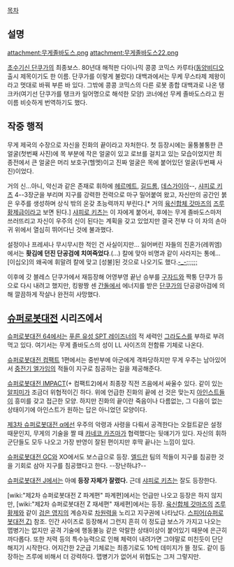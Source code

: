 [[목차]]

== 설명 == 
attachment:무게졸바도스.png
attachment:무게졸바도스22.png

[[초수기신 단쿠가]]의 최종보스. 80년대 해적판 다이나믹 콩콩 코믹스 카루타([[동양비디오]] 출시 제목이기도 한 이름. 단쿠가를 이렇게 불렀다) 대백과에서는 무케 무스타제 제왕이라고 멋대로 바꿔 부른 바 있다. 그밖에 콩콩 코믹스의 다른 로봇 종합 대백과로 나온 탱크카(여기선 단쿠가를 탱크카 일어명으로 해석한 모양) 코너에선 무케 졸바도스라고 원이름 비슷하게 번역하기도 했다.

== 작중 행적 == 
무게 제국의 수장으로 자신을 진화의 끝이라고 자처한다. 첫 등장시에는 울퉁불퉁한 큰 얼굴(첫번째 사진)에 목 부분에 작은 얼굴이 있고 로브를 걸치고 있는 모습이었지만 최종전에서 큰 얼굴은 머리 보호구(헬멧)이고 진짜 얼굴은 목에 붙어있던 얼굴(두번째 사진)이었다.

거의 신...아니, 악신과 같은 존재로 휘하에 [[헤르메트]], [[길드롬]], [[데스가이아]]--, [[샤피로 키츠]] 4--3장군을 부리며 지구를 강력한 전력으로 마구 밀어붙여 왔고, 자신만의 공간인 붉은 우주를 생성하며 상식 밖의 온갖 초능력까지 부린다.[* 거의 [[육신합체 갓마즈]]의 [[즈루 황제]]급이라고 보면 된다.] [[샤피로 키츠]]는 이 자에게 붙어서, 후에는 무게 졸바도스마저 쓰러뜨리고 자신이 우주의 신이 된다는 계획을 갖고 있었지만 결국 전부 다 이 자의 손아귀 위에서 열심히 뛰어다닌 것에 불과했다.

설정이나 프레셔나 무시무시한 적인 건 사실이지만... 잃어버린 자들의 진혼가(레퀴엠)에서는 '''홧김에 던진 단공검에 치여죽었다'''.(...) 칼에 맞아 비명과 같이 사라지는 통에...[이십오]의 왜곡에 휘말려 칼에 맞고 [성불]된 것으로 나오기도 했다.[http://glwwf.egloos.com/3526470 -_-;;;;;;]

이후에 갓 블레스 단쿠가에서 재등장해 어영부영 끝난 승부를 [[구자드]]와 짝퉁 단쿠가 등으로 다시 내려고 했지만, 킹왕짱 센 [[간돌]]에서 에너지를 받은 [[단쿠가]]의 단공광아검에 의해 깔끔하게 작살나 완전히 사망했다.

== [[슈퍼로봇대전]] 시리즈에서 == 
[[슈퍼로봇대전 64]]에서는 [[푸른 유성 SPT 레이즈너]]의 적 세력인 [[그라도스]]를 부하로 부려먹고 있다. 여기서는 무게 졸바도스의 성이 LL 사이즈의 전함류 기체로 나온다. 

[[슈퍼로봇대전 컴팩트]] 1편에서는 중반부에 아군에게 격파당하지만 무게 우주는 남아있어서 [[중전기 엘가임]]의 적들이 지구로 침공하는 길을 제공해준다. 

[[슈퍼로봇대전 IMPACT]](+ 컴팩트2)에서 최종장 직전 즈음에서 싸울수 있다. 같이 있는 [[알피미]]가 조금더 위협적이긴 하다. 위에 언급한 진화의 끝에 선 것은 맞는지 [[아인스트]]들이 흥미를 갖고 접근한 모양. 하지만 진화의 끝이란 죽음이나 다름없는, 그 다음이 없는 상태이기에 아인스트가 원하는 답은 아니었던 모양이다. 

[[제3차 슈퍼로봇대전 α]]에선 우주의 악령과 사령을 다뤄서 공격한다는 오컬트같은 설정 때문인지, 무게의 기술을 짤 때 [[카네코 카즈마]]가 협력했다는 뒷얘기가 있다. 자신의 휘하 군단들도 모두 나오고 가장 반영이 잘된 편이지만 후딱 끝나는 느낌이 있다.

[[슈퍼로봇대전 GC]]와 XO에서도 보스급으로 등장. [[엘드란]] 팀의 적들이 지구를 침공한 것을 기회로 삼아 지구를 침공했다고 한다. --장난하냐?-- 

[[슈퍼로봇대전 J]]에서는 아예 '''등장 자체가 잘렸다.''' 근데 [[샤피로 키츠]]는 잘도 등장한다. 

[wiki:"제2차 슈퍼로봇대전 Z 파계편" 파계편]에서는 언급만 나오고 등장은 하지 않지만, [wiki:"제2차 슈퍼로봇대전 Z 재세편" 재세편]에서는 등장. [[육신합체 갓마즈]]의 [[즈루 황제]]와 같이 [[검은 영지]]의 계승자로 [[차원력]]을 노리고 지구권에 나타났다. [[스피어(슈퍼로봇대전 Z)]] 참조. 인간 사이즈로 등장해서 그런지 흔히 이 정도급 보스가 가지고 나오는 맵병기는 없지만 공격 기술에 행동불능 같은 악랄한 상태이상이 붙어있기 때문에 은근히 까다롭다. 또한 저력 등의 특수능력으로 인해 체력이 내려가면 그야말로 미친듯이 단단해지기 시작한다. 어지간한 2군급 기체로는 최종기로도 10씩 데미지가 뜰 정도. 같이 등장하는 즈루에 비해서 더 강력하다. 맵병기가 없어서 위협도는 그저 그렇지만.    
